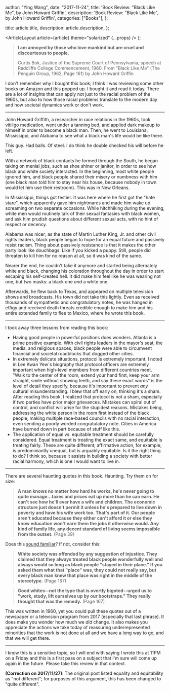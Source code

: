 
  author: "Ying Wang",
  date: "2017-11-24",
  title: 'Book Review: "Black Like Me", by John Howard Griffin',
  description: 'Book Review: "Black Like Me", by John Howard Griffin',
  categories: ["Books"],
};

  title: article.title,
  description: article.description,
};

  <ArticleLayout article={article} theme="solarized" {...props} />
);

> **I am annoyed by those who love mankind but are cruel and discourteous to
> people.**
>
> Curtis Bok, Justice of the Supreme Court of Pennsylvania, speech at Radcliffe
> College Commencement, 1960. From "Black Like Me" (The Penguin Group, 1962,
> Page 161) by John Howard Griffin

I don't remember why I bought this book; I think I was reviewing some other
books on Amazon and this popped up. I bought it and read it today. There are a
lot of insights that can apply not just to the racial problem of the 1960s, but
also to how those racial problems translate to the modern day and how societal
dynamics work or don't work.

---

John Howard Griffith, a researcher in race relations in the 1960s, took vitiligo
medication, went under a tanning bed, and applied dark makeup to himself in
order to become a black man. Then, he went to Louisiana, Mississippi, and
Alabama to see what a black man's life would be like there.

This guy. Had balls. Of steel. I do think he double checked his will before he
left.

With a network of black contacts he formed through the South, he began taking on
menial jobs, such as shoe shiner or janitor, in order to see how black and white
society interacted. In the beginning, most white people ignored him, and black
people shared their misery or numbness with him (one black man told him to stay
near his house, because nobody in town would let him use their restroom). This
was in New Orleans.

In Mississippi, things got testier. It was here where he first got the "hate
stare", which apparently gave him nightmares and made him wake up screaming on
two separate occasions. While hitchhiking during the evening, white men would
routinely talk of their sexual fantasies with black women, and ask him prudish
questions about different sexual acts, with no hint of respect or decency.

Alabama was nicer; as the state of Martin Luther King, Jr. and other civil
rights leaders, black people began to hope for an equal future and passively
resist racism. Thing about passively resistance is that it makes the other party
look like douchbags. Like if you kicked a puppy. Still, people did threaten to
kill him for no reason at all, so it was kind of the same.

Nearer the end, he couldn't take it anymore and started being alternately white
and black, changing his coloration throughout the day in order to start escaping
his self-created hell. It did make him feel like he was wearing not one, but two
masks: a black one _and_ a white one.

Afterwards, he flew back to Texas, and appeared on multiple television shows and
broadcasts. His town did not take this lightly. Even as received thousands of
sympathetic and congratulatory notes, he was hanged in effigy and received death
threats credible enough to make him and his entire extended family to flee to
Mexico, where he wrote this book.

---

I took away three lessons from reading this book:

- Having good people in powerful positions does wonders. Atlanta is a prime
  positive example. With civil rights leaders in the mayor's seat, the media,
  and religious spaces, black people were able to circumvent financial and
  societal roadblocks that dogged other cities.
- In extremely delicate situations, protocol is extremely important. I noted in
  Lee Kwan Yew's biography that protocol officers are extremely important when
  high-level members from different countries meet. "Walk to the center of the
  room, extend your hand first, keep your arm straight, smile without showing
  teeth, and say these exact words" is the level of detail they specify, because
  it's important to prevent _any_ cultural misunderstanding. I blew that off
  early on, thinking it's a sham. After reading this book, I realized that
  protocol is not a sham, especially if two parties have prior major grievances.
  Mistakes can spiral out of control, and conflict will arise for the stupidest
  reasons. Mistakes being, addressing the white person in the room first instead
  of the black people, making multiple race-based councils with no racial
  interaction, even sending a poorly worded congratulatory note. Cities in
  America have burned down in part because of stuff like this.
- The application of equal vs. equitable treatment should be carefully
  considered. Equal treatment is treating the exact same, and equitable is
  treating fairly. These are quite different; affirmative action, for example,
  is predominiantly unequal, but is arguably equitable. Is it the right thing to
  do? I think so, because it assists in building a society with better racial
  harmony, which is one I would want to live in.

---

There are several haunting quotes in this book. Haunting. Try them on for size:

> **A man knows no matter how hard he works, he's never going to quite
> manage...taxes and prices eat up more than he can earn. He can't see how he'll
> ever have a wife and children. The economic structure just doesn't permit it
> unless he's prepared to live down in poverty and have his wife work too.
> That's part of it. Our people aren't educated because they either can't afford
> it or else they know education won't earn them the jobs it otherwise would.
> Any kind of family life, any decent standard of living seems impossible from
> the outset.** (Page 39)

Does this [sound
familiar](https://www.nytimes.com/2017/09/03/upshot/to-understand-rising-inequality-consider-the-janitors-at-two-top-companies-then-and-now.html?_r=0)?
If not, consider this:

> **White society was offended by any suggestion of injustice. They claimed that
> they always treated black people wonderfully well and always would so long as
> black people "stayed in their place." If you asked them what that "place" was,
> they could not really say, but every black man knew that place was right in
> the middle of the stereotype.** (Page 167)

> **Good whites--not the type that is overtly bigoted--urged us to "work, study,
> lift ourselves up by our bootstraps." They really thought that was the
> remedy.** (Page 167)

This was written in 1960, yet you could pull these quotes out of a newspaper or
a television program from 2017 (especially that last phrase). It does make you
wonder how much we _did_ change. It also makes you appreciate the actions we
take today of reassuring underrepresented minorities that the work is not done
at all and we have a long way to go, and that we will get there.

---

I know this is a sensitive topic, so I will end with saying I wrote this at 11PM
on a Friday and this is a first pass on a subject that I'm sure will come up
again in the future. Please take this review in that context.

**(Correction on 2017/11/27)**: The original post listed equality and
equitability as "not different"; for purposes of this argument, this has been
changed to "quite different".
